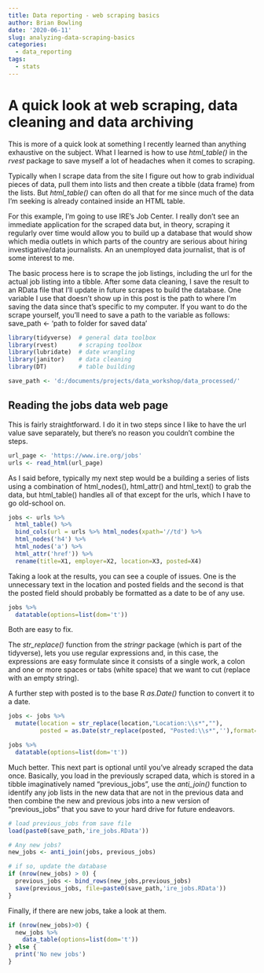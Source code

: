 ```yaml
---
title: Data reporting - web scraping basics
author: Brian Bowling
date: '2020-06-11'
slug: analyzing-data-scraping-basics
categories:
  - data_reporting
tags:
  - stats
---
```



# A quick look at web scraping, data cleaning and data archiving

This is more of a quick look at something I recently learned than anything exhaustive on the subject. What I learned is how to use *html_table()* in the *rvest* package to save myself a lot of headaches when it comes to scraping.

Typically when I scrape data from the site I figure out how to grab individual pieces of data, pull them into lists and then create a tibble (data frame) from the lists. But *html_table()* can often do all that for me since much of the data I'm seeking is already contained inside an HTML table.

For this example, I'm going to use IRE's Job Center. I really don't see an immediate application for the scraped data but, in theory, scraping it regularly over time would allow you to build up a database that would show which media outlets in which parts of the country are serious about hiring investigative/data journalists. An an unemployed data journalist, that is of some interest to me.

The basic process here is to scrape the job listings, including the url for the actual job listing into a tibble. After some data cleaning, I save the result to an RData file that I'll update in future scrapes to build the database. One variable I use that doesn't show up in this post is the path to where I'm saving the data since that's specific to my computer. If you want to do the scrape yourself, you'll need to save a path to the variable as follows:
save_path <- 'path to folder for saved data'

```r

library(tidyverse)  # general data toolbox
library(rvest)      # scraping toolbox
library(lubridate)  # date wrangling
library(janitor)    # data cleaning
library(DT)         # table building

```

```r

save_path <- 'd:/documents/projects/data_workshop/data_processed/'

```


## Reading the jobs data web page

This is fairly straightforward. I do it in two steps since I like to have the url value save separately, but there's no reason you couldn't combine the steps.

```r

url_page <- 'https://www.ire.org/jobs'
urls <- read_html(url_page)

```

As I said before, typically my next step would be a building a series of lists using a combination of html_nodes(), html_attr() and html_text() to grab the data, but html_table() handles all of that except for the urls, which I have to go old-school on.


```r

jobs <- urls %>% 
  html_table() %>% 
  bind_cols(url = urls %>% html_nodes(xpath='//td') %>% 
  html_nodes('h4') %>% 
  html_nodes('a') %>% 
  html_attr('href')) %>% 
  rename(title=X1, employer=X2, location=X3, posted=X4)

```

Taking a look at the results, you can see a couple of issues. One is the unnecessary text in the location and posted fields and the second is that the posted field should probably be formatted as a date to be of any use.


```r

jobs %>% 
  datatable(options=list(dom='t'))

```


Both are easy to fix.

The *str_replace()* function from the *stringr* package (which is part of the tidyverse), lets you use regular expressions and, in this case, the expressions are easy formulate since it consists of a single work, a colon and one or more spaces or tabs (white space) that we want to cut (replace with an empty string).

A further step with posted is to the base R *as.Date()* function to convert it to a date.


```r

jobs <- jobs %>% 
  mutate(location = str_replace(location,"Location:\\s*",""),
         posted = as.Date(str_replace(posted, "Posted:\\s*",''),format="%m.%d.%Y"))

```

```r
jobs %>% 
  datatable(options=list(dom='t'))

```
Much better. This next part is optional until you've already scraped the data once. Basically, you load in the previously scraped data, which is stored in a tibble imaginatively named "previous_jobs", use the *anti_join()* function to identify any job lists in the new data that are not in the previous data and then combine the new and previous jobs into a new version of "previous_jobs" that you save to your hard drive for future endeavors.

```r

# load previous_jobs from save file
load(paste0(save_path,'ire_jobs.RData'))

# Any new jobs?
new_jobs <- anti_join(jobs, previous_jobs)

# if so, update the database
if (nrow(new_jobs) > 0) {
  previous_jobs <- bind_rows(new_jobs,previous_jobs)
  save(previous_jobs, file=paste0(save_path,'ire_jobs.RData'))
}

```

Finally, if there are new jobs, take a look at them.

```r

if (nrow(new_jobs)>0) {
  new_jobs %>% 
    data_table(options=list(dom='t'))
} else {
  print('No new jobs')
}

```


